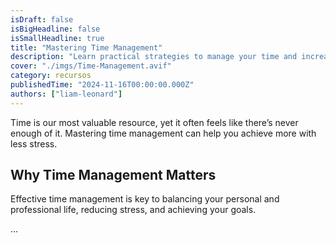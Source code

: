 ```yaml
---
isDraft: false
isBigHeadline: false
isSmallHeadline: true
title: "Mastering Time Management"
description: "Learn practical strategies to manage your time and increase productivity."
cover: "./imgs/Time-Management.avif"
category: recursos
publishedTime: "2024-11-16T00:00:00.000Z"
authors: ["liam-leonard"]
---
```


Time is our most valuable resource, yet it often feels like there’s never enough of it. Mastering time management can help you achieve more with less stress.

## Why Time Management Matters

Effective time management is key to balancing your personal and professional life, reducing stress, and achieving your goals.

...

